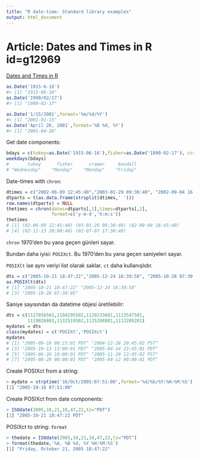 ```yaml
---
title: "R date-time: Standard library examples"
output: html_document
---
```


# Article: Dates and Times in R id=g12969

[Dates and Times in R](https://www.stat.berkeley.edu/~s133/dates.html)

```r
as.Date('1915-6-16')
#> [1] "1915-06-16"
as.Date('1990/02/17')
#> [1] "1990-02-17"
```
```r
as.Date('1/15/2001',format='%m/%d/%Y')
#> [1] "2001-01-15"
as.Date('April 26, 2001',format='%B %d, %Y')
#> [1] "2001-04-26"

```

Get date components:
```r
bdays = c(tukey=as.Date('1915-06-16'),fisher=as.Date('1890-02-17'), cramer=as.Date('1893-09-25'), kendall=as.Date('1907-09-06'))
weekdays(bdays)
#       tukey      fisher      cramer     kendall
# "Wednesday"    "Monday"    "Monday"    "Friday"


```

Date-times with `chron`:

```r
dtimes = c("2002-06-09 12:45:40","2003-01-29 09:30:40", "2002-09-04 16:45:40","2002-11-13 20:00:40", "2002-07-07 17:30:40")
dtparts = t(as.data.frame(strsplit(dtimes,' ')))
row.names(dtparts) = NULL
thetimes = chron(dates=dtparts[,1],times=dtparts[,2],
                 format=c('y-m-d','h:m:s'))
thetimes
# [1] (02-06-09 12:45:40) (03-01-29 09:30:40) (02-09-04 16:45:40)
# [4] (02-11-13 20:00:40) (02-07-07 17:30:40)
```
`chron` 1970'den bu yana geçen günleri sayar.

Bundan daha iyisi: `POSIXct`. Bu 1970'den bu yana geçen saniyeleri sayar.

`POSIXlt` ise aynı veriyi list olarak saklar. `ct` daha kullanışlıdır.

```r
dts = c("2005-10-21 18:47:22","2005-12-24 16:39:58", "2005-10-28 07:30:05 PDT")
as.POSIXlt(dts)
# [1] "2005-10-21 18:47:22" "2005-12-24 16:39:58"
# [3] "2005-10-28 07:30:05"
```

Saniye sayısından da datetime objesi üretilebilir:
```r
dts = c(1127056501,1104295502,1129233601,1113547501,
        1119826801,1132519502,1125298801,1113289201)
mydates = dts
class(mydates) = c('POSIXt','POSIXct')
mydates
# [1] "2005-09-18 08:15:01 PDT" "2004-12-28 20:45:02 PST"
# [3] "2005-10-13 13:00:01 PDT" "2005-04-14 23:45:01 PDT"
# [5] "2005-06-26 16:00:01 PDT" "2005-11-20 12:45:02 PST"
# [7] "2005-08-29 00:00:01 PDT" "2005-04-12 00:00:01 PDT"
```

Create POSIXct from a string:
```r
> mydate = strptime('16/Oct/2005:07:51:00',format='%d/%b/%Y:%H:%M:%S')
[1] "2005-10-16 07:51:00"
```

Create POSIXct from date components:
```r
> ISOdate(2005,10,21,18,47,22,tz="PDT")
[1] "2005-10-21 18:47:22 PDT"

```

POSIXct to string: `format`
```r
> thedate = ISOdate(2005,10,21,18,47,22,tz="PDT")
> format(thedate,'%A, %B %d, %Y %H:%M:%S')
[1] "Friday, October 21, 2005 18:47:22"


```
